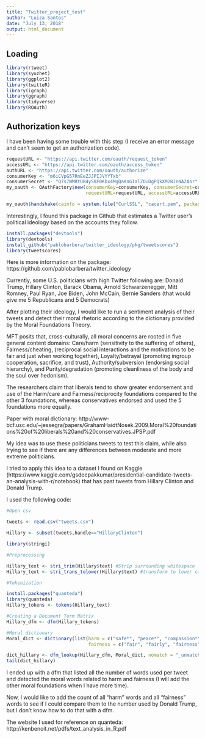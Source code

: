 ---
title: "Twitter_project_test"
author: "Luiza Santos"
date: "July 13, 2018"
output: html_document
---

## Loading

```{r}
library(rtweet)
library(syuzhet)
library(ggplot2)
library(twitteR)
library(igraph)
library(ggraph)
library(tidyverse)
library(ROAuth)
```

## Authorization keys

I have been having some trouble with this step (I receive an error message and can't seem to get an authorization code).

```{r twitter}
requestURL <- "https://api.twitter.com/oauth/request_token"
accessURL <- "https://api.twitter.com/oauth/access_token"
authURL <- "https://api.twitter.com/oauth/authorize"
consumerKey <- "m6iCVpG57RnEeZJJPIJVYYTxb"
consumerSecret <- "Q7s7WMRtUB4yS8F0Kbx4MgQaKnGIalZOuDgPQkXM2BJnNA2Aor"
my_oauth <- OAuthFactory$new(consumerKey=consumerKey, consumerSecret=consumerSecret, 
                             requestURL=requestURL, accessURL=accessURL, authURL=authURL)

my_oauth$handshake(cainfo = system.file("CurlSSL", "cacert.pem", package = "RCurl"))

```

Interestingly, I found this package in Github that estimates a Twitter user’s political ideology based on the accounts they follow. 

```{r}
install.packages("devtools")
library(devtools)
install_github("pablobarbera/twitter_ideology/pkg/tweetscores")
library(tweetscores)
```

Here is more information on the package: https://github.com/pablobarbera/twitter_ideology

Currently, some U.S. politicians with high Twitter following are: Donald Trump, Hillary Clinton, Barack Obama, Arnold Schwarzenegger, Mitt Romney, Paul Ryan, Joe Biden, John McCain, Bernie Sanders (that would give me 5 Republicans and 5 Democrats)

After plotting their ideology, I would like to run a sentiment analysis of their tweets and detect their moral rhetoric according to the dictionary provided by the Moral Foundations Theory. 

MFT posits that, cross-culturally, all moral concerns are rooted in five general content domains: Care/harm (sensitivity to the suffering of others), Fairness/cheating, (reciprocal social interactions and the motivations to be fair and just when working together), Loyalty/betrayal (promoting ingroup cooperation, sacrifice, and trust), Authority/subversion (endorsing social hierarchy), and Purity/degradation (promoting cleanliness of the body and the soul over hedonism). 

The researchers claim that liberals tend to show greater endorsement and use of the Harm/care and Fairness/reciprocity foundations compared to the other 3 foundations, whereas conservatives endorsed and used the 5 foundations more equally.

Paper with moral dictionary: http://www-bcf.usc.edu/~jessegra/papers/GrahamHaidtNosek.2009.Moral%20foundations%20of%20liberals%20and%20conservatives.JPSP.pdf

My idea was to use these politicians tweets to test this claim, while also trying to see if there are any differences between moderate and more extreme politicians. 

I tried to apply this idea to a dataset I found on Kaggle (https://www.kaggle.com/gsdeepakkumar/presidential-candidate-tweets-an-analysis-with-r/notebook) that has past tweets from Hillary Clinton and Donald Trump. 

I used the following code: 
```{r}
#Open csv

tweets <- read.csv("tweets.csv")

Hillary <- subset(tweets,handle=="HillaryClinton") 

library(stringi)

#Preprocessing

Hillary_text <- stri_trim(Hillary$text) #Strip surrounding whitespace
Hillary_text <- stri_trans_tolower(Hillary$text) #transform to lower case

#Tokenization

install.packages("quanteda")
library(quanteda)
Hillary_tokens <- tokens(Hillary_text)

#Creating a Document Term Matrix
Hillary_dfm <- dfm(Hillary_tokens)

#Moral dictionary
Moral_dict <- dictionary(list(harm = c("safe*", "peace*", "compassion*", "empath*", "sympath*", "care", "caring", "protect*", "shield", "shelter", "amity", "secur*", "benefit*", "defen*", "guard*", "preserve", "harm","suffer*", "war", "wars", "warl*", "warring", "fight","violen*", "hurt*", "kill", "kills", "killer*", "killed", "killing", "endanger*", "cruel*", "brutal*", "abuse*", "damag*", "ruin*", "ravage", "detriment*", "crush*", "attack*", "annihilate*", "destroy", "stomp", "abandon*", "spurn", "impair", "exploit", "exploits", "exploited", "exploiting", "wound"),
                              fairness = c("fair", "fairly", "fairness", "fair*", "fairmind*", "fairplay", "equal*", "justice", "justness", "justifi*", "reciproc*", "impartial*", "egalitar*", "rights", "equity","evenness", "equivalent", "unbias*", "tolerant", "equable", "balance*", "homologous", "unprejudice*","reasonable", "constant", "honest*", "unfair*","unequal*", "bias*", "unjust*", "injust*", "bigot", "discriminat*", "disproportion*","inequitable", "prejud*", "dishonest", "unscrupulous", "dissociate", "preference", "favoritism", "segregat*", "exclusion", "exclud*")))

dict_hillary <- dfm_lookup(Hillary_dfm, Moral_dict, nomatch = "_unmatched")
tail(dict_hillary)


```

I ended up with a dfm that listed all the number of words used per tweet and detected the moral words related to harm and fairness (I will add the other moral foundations when I have more time). 

Now, I would like to add the count of all "harm" words and all "fairness" words to see if I could compare them to the number used by Donald Trump, but I don't know how to do that with a dfm. 

The website I used for reference on quanteda: http://kenbenoit.net/pdfs/text_analysis_in_R.pdf

